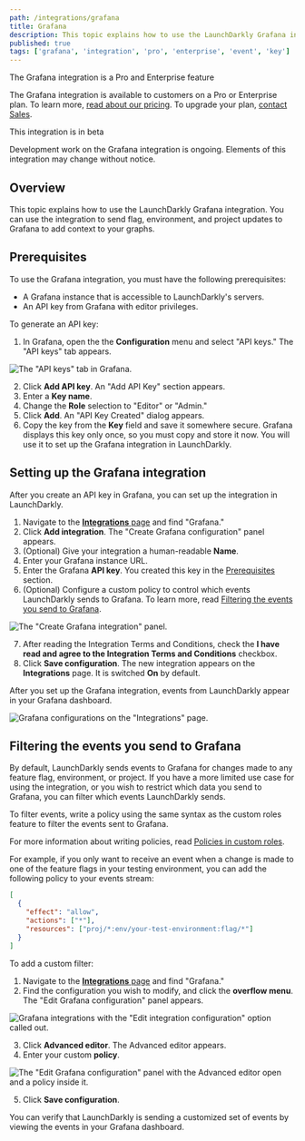 ```yaml
---
path: /integrations/grafana
title: Grafana
description: This topic explains how to use the LaunchDarkly Grafana integration. You can use the integration to send flag, environment, and project updates to Grafana to add context to your graphs.
published: true
tags: ['grafana', 'integration', 'pro', 'enterprise', 'event', 'key']
---
```


<Callout intent="primary">
<CalloutTitle>The Grafana integration is a Pro and Enterprise feature</CalloutTitle>
<CalloutDescription>

The Grafana integration is available to customers on a Pro or Enterprise plan. To learn more, [read about our pricing](https://launchdarkly.com/pricing/). To upgrade your plan, [contact Sales](https://launchdarkly.com/contact-sales/).

</CalloutDescription>
</Callout>

<Callout intent="info">
<CalloutTitle>This integration is in beta</CalloutTitle>
<CalloutDescription>

Development work on the Grafana integration is ongoing. Elements of this integration may change without notice.

</CalloutDescription>
</Callout>

## Overview

This topic explains how to use the LaunchDarkly Grafana integration. You can use the integration to send flag, environment, and project updates to Grafana to add context to your graphs.

## Prerequisites

To use the Grafana integration, you must have the following prerequisites:

- A Grafana instance that is accessible to LaunchDarkly's servers.
- An API key from Grafana with editor privileges.

To generate an API key:

1. In Grafana, open the the **Configuration** menu and select "API keys." The "API keys" tab appears.

![The "API keys" tab in Grafana.](grafana-api-tab.png)

2. Click **Add API key**. An "Add API Key" section appears.
3. Enter a **Key name**.
4. Change the **Role** selection to "Editor" or "Admin."
5. Click **Add**. An "API Key Created" dialog appears.
6. Copy the key from the **Key** field and save it somewhere secure. Grafana displays this key only once, so you must copy and store it now. You will use it to set up the Grafana integration in LaunchDarkly.

## Setting up the Grafana integration

After you create an API key in Grafana, you can set up the integration in LaunchDarkly.

1. Navigate to the [**Integrations** page](https://app.launchdarkly.com/default/integrations) and find "Grafana."
2. Click **Add integration**. The "Create Grafana configuration" panel appears.
3. (Optional) Give your integration a human-readable **Name**.
4. Enter your Grafana instance URL.
5. Enter the Grafana **API key**. You created this key in the [Prerequisites](#prerequisites) section.
6. (Optional) Configure a custom policy to control which events LaunchDarkly sends to Grafana. To learn more, read [Filtering the events you send to Grafana](#filtering-the-events-you-send-to-grafana).

![The "Create Grafana integration" panel.](grafana-config.png)

7. After reading the Integration Terms and Conditions, check the **I have read and agree to the Integration Terms and Conditions** checkbox.
8. Click **Save configuration**. The new integration appears on the **Integrations** page. It is switched **On** by default.

After you set up the Grafana integration, events from LaunchDarkly appear in your Grafana dashboard.

![Grafana configurations on the "Integrations" page.](grafana-integration.png)

## Filtering the events you send to Grafana

By default, LaunchDarkly sends events to Grafana for changes made to any feature flag, environment, or project. If you have a more limited use case for using the integration, or you wish to restrict which data you send to Grafana, you can filter which events LaunchDarkly sends.

To filter events, write a policy using the same syntax as the custom roles feature to filter the events sent to Grafana.

For more information about writing policies, read [Policies in custom roles](/home/members/role-policies).

For example, if you only want to receive an event when a change is made to one of the feature flags in your testing environment, you can add the following policy to your events stream:

<CodeSample>
<CSTab label="Example Grafana policy">

```json
[
  {
    "effect": "allow",
    "actions": ["*"],
    "resources": ["proj/*:env/your-test-environment:flag/*"]
  }
]
```

</CSTab>
</CodeSample>

To add a custom filter:

1. Navigate to the [**Integrations** page](https://app.launchdarkly.com/default/integrations) and find "Grafana."
2. Find the configuration you wish to modify, and click the **overflow menu**. The "Edit Grafana configuration" panel appears.

![Grafana integrations with the "Edit integration configuration" option called out.](grafana-edit-callout.png)

3. Click **Advanced editor**. The Advanced editor appears.
4. Enter your custom **policy**.

![The "Edit Grafana configuration" panel with the Advanced editor open and a policy inside it.](grafana-custom-policy.png)<br/>

5. Click **Save configuration**.

You can verify that LaunchDarkly is sending a customized set of events by viewing the events in your Grafana dashboard.
